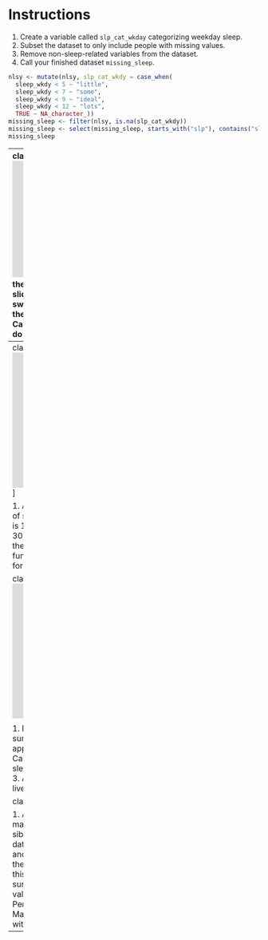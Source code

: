 # Instructions

1. Create a variable called `slp_cat_wkday` categorizing weekday sleep.
2. Subset the dataset to only include people with missing values.
2. Remove non-sleep-related variables from the dataset.
4. Call your finished dataset `missing_sleep`.

```r
nlsy <- mutate(nlsy, slp_cat_wkdy = case_when(
  sleep_wkdy < 5 ~ "little",
  sleep_wkdy < 7 ~ "some",
  sleep_wkdy < 9 ~ "ideal",
  sleep_wkdy < 12 ~ "lots",
  TRUE ~ NA_character_))
missing_sleep <- filter(nlsy, is.na(slp_cat_wkdy))
missing_sleep <- select(missing_sleep, starts_with("slp"), contains("sleep"))
missing_sleep
```

---
class:inverse
# Exercises 1
.center[
<iframe src="https://giphy.com/embed/aSZSj0mT8f6tW" width="240" height="233" frameBorder="0" class="giphy-embed" allowFullScreen></iframe><p><a href="https://giphy.com/gifs/dog-chores-aSZSj0mT8f6tW"></a></p>
]
1. Follow the instructions on the previous slide using pipes. (The code on the previous slide is provided in today's script.)
2. Experiment with switching up the "order of operations". Can you complete the instructions in a different order and get the same result? Can you think of a situation when you might not be able to do so?


---
class:inverse
# Exercises 2
.center[
<iframe src="https://giphy.com/embed/dsKnRuALlWsZG" width="480" height="271" frameBorder="0" class="giphy-embed" allowFullScreen></iframe><p><a href="https://giphy.com/gifs/the-office-steve-carell-michael-scott-dsKnRuALlWsZG"></a></p>
]


1. Among the only children, find the correlation between hours of sleep on weekdays and weekends.
2. Create a variable that is 1 if an observation has an income between 20,000 and 30,000, and 0 otherwise. Calculate the proportion of people in the dataset who fit that criterion.
3. Recreate the `summary()` function using `summarize()` (i.e., produce all the same statistics for a variable of your choice.)


class:inverse
# Exercises 3
.center[
<iframe src="https://giphy.com/embed/IXB6mQUgOqWQM" width="360" height="270" frameBorder="0" class="giphy-embed" allowFullScreen></iframe><p><a href="https://giphy.com/gifs/make-count-withcount-IXB6mQUgOqWQM"></a></p>
]

1. Find the median income per region. Before doing so, make sure that you've made region into a factor variable with appropriate names so we can easily read your results.
2. Calculate and compare the median income for people who sleep at least 8 hours on weekdays and those who sleep less.
3. Among the women (`sex = 2`), calculate the proportion who live in each region.

class: inverse
# Exercises/challenge

1. Apply the following inclusion criteria to the NLSY dataset to make a analysis dataset: from region 1 or 4, with at least 2 siblings, and doesn't wear glasses.
2. Make a variable in that dataset that categorizes people in quartiles (split at 25th, 50th, and 75% percentiles of the new dataset) by income. Make sure the categories have descriptive names.
3. Make a table 1 for this new dataset, stratified by the new income variable. Make sure they show up in the correct order in your table. Include p-values testing across strata but only print 2 digits for them. Perform an exact test for the region comparison.
4. (Challenge) Make a nice-looking table 1 for some data you are working with or have access to!

---